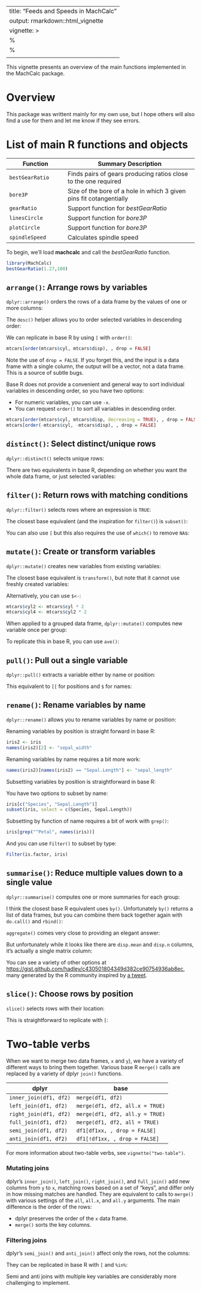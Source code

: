 
---
title: "Feeds and Speeds in MachCalc"
output: rmarkdown::html_vignette
vignette: >
  %\VignetteIndexEntry{Feeds and Speeds in MachCalc}
  %\VignetteEngine{knitr::rmarkdown}
  \usepackage[utf8]{inputenc}
---

<!--
% \VignetteEngine{knitr::knitr}
% \VignetteIndexEntry{Introduction to  MachCalc}
-->
This vignette presents an overview of the main 
functions implemented in the MachCalc package. 


# Overview

This package was writtent mainly for my own use, but 
I hope others will also find a use for them and let 
me know if they see errors.

# List of main R functions and objects


| Function                      | Summary Description                                                 |
|-------------------------------|---------------------------------------------------------------------|
| `bestGearRatio`               | Finds pairs of gears producing ratios close to the one required     |
| `bore3P`                      | Size of the bore of a hole in which 3 given pins fit cotangentially |
| `gearRatio`                   | Support function for *bestGearRatio*
| `linesCircle`                 | Support function for *bore3P*
| `plotCircle`                  | Support function for *bore3P*
| `spindleSpeed`                | Calculates spindle speed


To begin, we'll load **machcalc** and call
the *bestGearRatio* function.

```r
library(MachCalc)
bestGearRatio(1.27,100)
```

## `arrange()`: Arrange rows by variables

`dplyr::arrange()` orders the rows of a data frame by the values of one or more columns: 


The `desc()` helper allows you to order selected variables in descending order:


We can replicate in base R by using `[` with `order()`:

```r
mtcars[order(mtcars$cyl, mtcars$disp), , drop = FALSE]
```

Note the use of `drop = FALSE`. If you forget this, and the input is a data frame with a single column, the output will be a vector, not a data frame. This is a source of subtle bugs.

Base R does not provide a convenient and general way to sort individual variables in descending order, so you have two options:

* For numeric variables, you can use `-x`.
* You can request `order()` to sort all variables in descending order.

```r
mtcars[order(mtcars$cyl, mtcars$disp, decreasing = TRUE), , drop = FALSE]
mtcars[order(-mtcars$cyl, -mtcars$disp), , drop = FALSE]
```

## `distinct()`: Select distinct/unique rows

`dplyr::distinct()` selects unique rows:


There are two equivalents in base R, depending on whether you want the whole data frame, or just selected variables:


## `filter()`: Return rows with matching conditions

`dplyr::filter()` selects rows where an expression is `TRUE`:


The closest base equivalent (and the inspiration for `filter()`) is `subset()`:


You can also use `[` but this also requires the use of `which()` to remove `NA`s:


## `mutate()`: Create or transform variables

`dplyr::mutate()` creates new variables from existing variables:

The closest base equivalent is `transform()`, but note that it cannot use freshly created variables:

Alternatively, you can use `$<-`:

```r
mtcars$cyl2 <- mtcars$cyl * 2
mtcars$cyl4 <- mtcars$cyl2 * 2
```

When applied to a grouped data frame, `dplyr::mutate()` computes new variable once per group:


To replicate this in base R, you can use `ave()`:


## `pull()`: Pull out a single variable

`dplyr::pull()` extracts a variable either by name or position:


This equivalent to `[[` for positions and `$` for names:


## `rename()`: Rename variables by name

`dplyr::rename()` allows you to rename variables by name or position:


Renaming variables by position is straight forward in base R:

```r
iris2 <- iris
names(iris2)[2] <- "sepal_width"
```

Renaming variables by name requires a bit more work:

```r
names(iris2)[names(iris2) == "Sepal.Length"] <- "sepal_length"
```

Subsetting variables by position is straightforward in base R:

You have two options to subset by name:

```r
iris[c("Species", "Sepal.Length")]
subset(iris, select = c(Species, Sepal.Length))
```

Subsetting by function of name requires a bit of work with `grep()`:

```r
iris[grep("^Petal", names(iris))]
```

And you can use `Filter()` to subset by type:

```r
Filter(is.factor, iris)
```

## `summarise()`: Reduce multiple values down to a single value

`dplyr::summarise()` computes one or more summaries for each group:


I think the closest base R equivalent uses `by()`. Unfortunately `by()` returns a list of data frames, but you can combine them back together again with `do.call()` and `rbind()`:

`aggregate()` comes very close to providing an elegant answer:


But unfortunately while it looks like there are `disp.mean` and `disp.n` columns, it's actually a single matrix column:


You can see a variety of other options at <https://gist.github.com/hadley/c430501804349d382ce90754936ab8ec>, many generated by the R community inspired by [a tweet](https://twitter.com/hadleywickham/status/1231252596712771585).

## `slice()`: Choose rows by position

`slice()` selects rows with their location:


This is straightforward to replicate with `[`:


# Two-table verbs

When we want to merge two data frames, `x` and `y`), we have a variety of different ways to bring them together. Various base R `merge()` calls are replaced by a variety of dplyr `join()` functions.

| dplyr                  | base                                    |
|------------------------|-----------------------------------------|
| `inner_join(df1, df2)` |`merge(df1, df2)`                        | 
| `left_join(df1, df2) ` |`merge(df1, df2, all.x = TRUE)`          | 
| `right_join(df1, df2)` |`merge(df1, df2, all.y = TRUE)`          | 
| `full_join(df1, df2)`  |`merge(df1, df2, all = TRUE)`            | 
| `semi_join(df1, df2)`  |`df1[df1xx, , drop = FALSE]`  | 
| `anti_join(df1, df2)`  |`df1[!df1xx, , drop = FALSE]` | 

For more information about two-table verbs, see `vignette("two-table")`.

### Mutating joins

dplyr's `inner_join()`, `left_join()`, `right_join()`, and `full_join()` add new columns from `y` to `x`, matching rows based on a set of "keys", and differ only in how missing matches are handled. They are equivalent to calls to `merge()` with various settings of the `all`, `all.x`, and `all.y` arguments. The main difference is the order of the rows:

* dplyr preserves the order of the `x` data frame.
* `merge()` sorts the key columns.

### Filtering joins

dplyr's `semi_join()` and `anti_join()` affect only the rows, not the columns:


They can be replicated in base R with `[` and `%in%`:


Semi and anti joins with multiple key variables are considerably more challenging to implement.